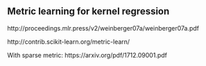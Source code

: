 ## Metric learning for kernel regression

http://proceedings.mlr.press/v2/weinberger07a/weinberger07a.pdf

http://contrib.scikit-learn.org/metric-learn/

With sparse metric: https://arxiv.org/pdf/1712.09001.pdf
